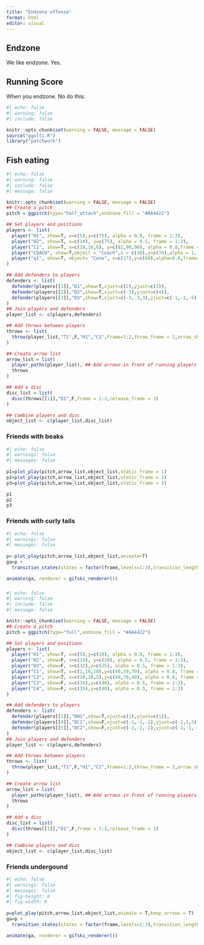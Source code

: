 ```yaml
---
title: "Endzone offense"
format: html
editor: visual
---
```


## Endzone

We like endzone. Yes.

## Running Score

When you endzone. No do this:

```r
#| echo: false
#| warning: false
#| include: false

knitr::opts_chunk$set(warning = FALSE, message = FALSE)
source("ggulti.R")
library("patchwork")
```

## Fish eating

```r
#| echo: false
#| warning: false
#| include: false
#| message: false

knitr::opts_chunk$set(warning = FALSE, message = FALSE)
## Create a pitch
pitch = ggpitch(type="half_attack",endzone_fill = "#AA4422")

## Set players and positions
players <- list(
  player("H1", show=T, x=c(5),y=c(75), alpha = 0.8, frame = 1:3),
  player("H2", show=T, x=c(14), y=c(75), alpha = 0.5, frame = 1:3),
  player("C1", show=T, x=c(18,18,6), y=c(82,98,98), alpha = 0.8,frame = 1:3),
  player("COACH", show=T,object = "Coach",x = c(30),y=c(70),alpha = 1,frame = 1:3),
  player("q1", show=T, object= "Cone", x=c(17),y=c(60),alpha=0.8,frame=1:3)
)

## Add defenders to players
defenders <- list(
  defender(players[[1]],"D1",show=T,xjust=c(2),yjust=c(2)),
  defender(players[[2]],"D2",show=T,xjust=c(-3),yjust=c(4)),
  defender(players[[3]],"D3",show=T,xjust=c(-3,-3,3),yjust=c(-1,-1,-5))
)
## Join players and defenders
player_list <- c(players,defenders)

## Add throws between players
throws <- list(
  throw(player_list,"T1",F,"H1","C1",frame=1:2,throw_frame = 3,arrow_shape = "bhrc")
)

## Create arrow list
arrow_list = list(
  player_paths(player_list), ## Add arrows in front of running players
  throws
)

## Add a disc
disc_list = list(
  disc(throws[[1]],"D1",F,frame = 1:3,release_frame = 3)
)

## Combine players and disc
object_list <- c(player_list,disc_list)

```

### Friends with beaks

```r
#| echo: false
#| warnings: false
#| messages: false
 
p1=plot_play(pitch,arrow_list,object_list,static_frame = 1)
p2=plot_play(pitch,arrow_list,object_list,static_frame = 2)
p3=plot_play(pitch,arrow_list,object_list,static_frame = 3)

p1
p2
p3
```

### Friends with curly tails

```r
#| echo: false
#| warnings: false
#| messages: false
 
p<-plot_play(pitch,arrow_list,object_list,animate=T)
ga=p +
  transition_states(states = factor(frame,levels=1:3),transition_length = 1,state_length = 1,wrap=T)

animate(ga, renderer = gifski_renderer())
```

### 

```r
#| echo: false
#| warning: false
#| include: false
#| message: false

knitr::opts_chunk$set(warning = FALSE, message = FALSE)
## Create a pitch
pitch = ggpitch(type="full",endzone_fill = "#AA4422")

## Set players and positions
players <- list(
  player("H1", show=T, x=c(5),y=c(20), alpha = 0.8, frame = 1:3),
  player("H2", show=F, x=c(14), y=c(20), alpha = 0.5, frame = 1:3),
  player("H3", show=F, x=c(32),y=c(25), alpha = 0.5, frame = 1:3),
  player("C1", show=T, x=c(2,10,10),y=c(40,39,70), alpha = 0.8, frame = 1:3),
  player("C2", show=T, x=c(18,18,5),y=c(40,70,40), alpha = 0.8, frame = 1:3),
  player("C3", show=F, x=c(34),y=c(40), alpha = 0.5, frame = 1:3),
  player("C4", show=F, x=c(35),y=c(40), alpha = 0.5, frame = 1:3)
)

## Add defenders to players
defenders <- list(
  defender(players[[1]],"DH1",show=T,xjust=c(1),yjust=c(1)),
  defender(players[[4]],"DC1",show=F,xjust=c(-1,-1,-1),yjust=c(-1,1,3)),
  defender(players[[5]],"DC2",show=F,xjust=c(-2,-2,-2),yjust=c(-1,-1,-1))
)
## Join players and defenders
player_list <- c(players,defenders)

## Add throws between players
throws <- list(
  throw(player_list,"T1",F,"H1","C2",frame=1:2,throw_frame = 3,arrow_shape = "bhrc")
)

## Create arrow list
arrow_list = list(
  player_paths(player_list), ## Add arrows in front of running players
  throws
)

## Add a disc
disc_list = list(
  disc(throws[[1]],"D1",F,frame = 1:3,release_frame = 3)
)

## Combine players and disc
object_list <- c(player_list,disc_list)

```

### Friends undergound

```r
#| echo: false
#| warnings: false
#| messages: false
#| fig-height: 8
#| fig-width: 8
 
p=plot_play(pitch,arrow_list,object_list,animate = T,keep_arrows = T)
ga=p +
  transition_states(states = factor(frame,levels=1:3),transition_length = 1,state_length = 1,wrap=T)

animate(ga, renderer = gifski_renderer())
```




